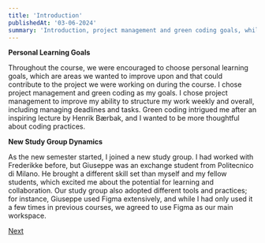 ```yaml
---
title: 'Introduction'
publishedAt: '03-06-2024'
summary: 'Introduction, project management and green coding goals, while collaborating with a diverse study group.'
---
```


**Personal Learning Goals**

Throughout the course, we were encouraged to choose personal learning goals, which are areas we wanted to improve upon and that could contribute to the project 
we were working on during the course. I chose project management and green coding as my goals. I chose project management to improve my ability to structure my work weekly 
and overall, including managing deadlines and tasks. Green coding intrigued me after an inspiring lecture by Henrik Bærbak, 
and I wanted to be more thoughtful about coding practices.

**New Study Group Dynamics**

As the new semester started, I joined a new study group. I had worked with Frederikke before, but Giuseppe was an exchange student from Politecnico di Milano. 
He brought a different skill set than myself and my fellow students, which excited me about the potential for learning and collaboration. 
Our study group also adopted different tools and practices; for instance, Giuseppe used Figma extensively, 
and while I had only used it a few times in previous courses, we agreed to use Figma as our main workspace.


<div style={{ textAlign: 'center', marginBottom: '1em' }}>
  <a href="/blog/living-experiment" style={{ padding: '8px 16px', backgroundColor: '#2d5e9d', color: '#fefefe', textDecoration: 'none', borderRadius: '4px' }}>Next</a>
</div>